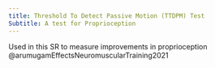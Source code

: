 ```yaml
---
title: Threshold To Detect Passive Motion (TTDPM) Test
Subtitle: A test for Proprioception
---
```


Used in this SR to measure improvements in proprioception @arumugamEffectsNeuromuscularTraining2021 
